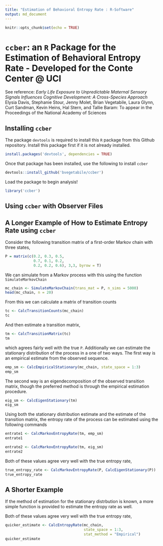 ```yaml
---
title: "Estimation of Behavioral Entropy Rate : R-Software"
output: md_document
---
```


```r
knitr::opts_chunk$set(echo = TRUE)
```

# $\texttt{ccber}$: an `R` Package for the Estimation of Behavioral Entropy Rate - Developed for the Conte Center @ UCI

See reference: _Early Life Exposure to Unpredictable Maternal Sensory Signals Influences Cognitive Development: A Cross-Species Approach_ Elysia Davis, Stephanie Stour, Jenny Molet, Brian Vegetabile, Laura Glynn, Curt Sandman, Kevin Heins, Hal Stern, and Tallie Baram: To appear in the Proceedings of the National Academy of Sciences

## Installing `ccber`

The package `devtools` is required to install this `R` package from this Github repository.  Install this package first if it is not already installed.

```r
install.packages('devtools', dependencies = TRUE)
```

Once that package has been installed, use the following to install `ccber`

```r
devtools::install_github('bvegetabile/ccber')
```

Load the package to begin analysis!

```r
library('ccber')
```

## Using `ccber` with Observer Files

## 

## A Longer Example of How to Estimate Entropy Rate using `ccber`

Consider the following transition matrix of a first-order Markov chain with three states,

```r
P = matrix(c(0.2, 0.3, 0.5, 
             0.7, 0.1, 0.2,
             0.2, 0.2, 0.6), 3,3, byrow = T)
```

We can simulate from a Markov process with this using the function `SimulateMarkovChain`

```r
mc_chain <- SimulateMarkovChain(trans_mat = P, n_sims = 5000)
head(mc_chain, n = 20)
```

From this we can calculate a matrix of transition counts 

```r
tc <- CalcTransitionCounts(mc_chain)
tc
```

And then estimate a transition matrix,

```r
tm <- CalcTransitionMatrix(tc)
tm
```

which agrees fairly well with the true `P`.  Additionally we can estimate the stationary distribution of the process in a one of two ways.  The first way is an empirical estimate from the observed sequence.  

```r
emp_sm <- CalcEmpiricalStationary(mc_chain, state_space = 1:3)
emp_sm
```

The second way is an eigendecomposition of the observed transition matrix, though the preferred method is through the empirical estimation procedure.

```r
eig_sm <- CalcEigenStationary(tm)
eig_sm
```

Using both the stationary distribution estimate and the estimate of the transition matrix, the entropy rate of the process can be estimated using the following commands

```r
entrate1 <- CalcMarkovEntropyRate(tm, emp_sm)
entrate1
```

```r
entrate2 <- CalcMarkovEntropyRate(tm, eig_sm)
entrate2
```

Both of these values agree very well with the true entropy rate,
```r
true_entropy_rate <- CalcMarkovEntropyRate(P, CalcEigenStationary(P))
true_entropy_rate
```


## A Shorter Example

If the method of estimation for the stationary distrbution is known, a more simple function is provided to estimate the entropy rate as well.

Both of these values agree very well with the true entropy rate,
```r
quicker_estimate <- CalcEntropyRate(mc_chain, 
                                    state_space = 1:3, 
                                    stat_method = "Empirical")
quicker_estimate
```

